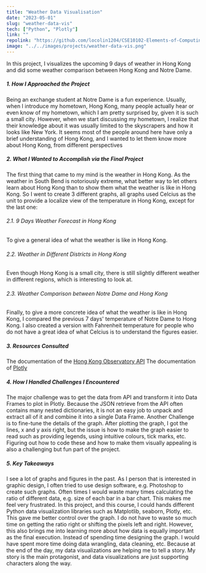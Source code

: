 ```yaml
---
title: "Weather Data Visualisation"
date: "2023-05-01"
slug: "weather-data-vis"
tech: ["Python", "Plotly"]
link: ""
repolink: "https://github.com/locolin1204/CSE10102-Elements-of-Computing-II"
image: "../../images/projects/weather-data-vis.png"
---
```

In this project, I visualizes the upcoming 9 days of weather in Hong Kong and did some weather comparison between Hong Kong and Notre Dame.

##### 1. How I Approached the Project
Being an exchange student at Notre Dame is a fun experience. Usually, when I introduce my hometown, Hong Kong, many people actually hear or even know of my hometown, which I am pretty surprised by, given it is such a small city.
However, when we start discussing my hometown, I realize that their knowledge about it was usually limited to the skyscrapers and how it looks like New York. It seems most of the people around here have only a brief understanding of Hong Kong, and I wanted to let them know more about Hong Kong, from different perspectives

##### 2. What I Wanted to Accomplish via the Final Project
The first thing that came to my mind is the weather in Hong Kong. As the weather in South Bend is notoriously extreme, what better way to let others learn about Hong Kong than to show them what the weather is like in Hong Kong.
So I went to create 3 different graphs, all graphs used Celcius as the unit to provide a localize view of the temperature in Hong Kong, except for the last one:

###### 2.1. 9 Days Weather Forecast in Hong Kong
To give a general idea of what the weather is like in Hong Kong.

###### 2.2. Weather in Different Districts in Hong Kong
Even though Hong Kong is a small city, there is still slightly different weather in different regions, which is interesting to look at.
###### 2.3. Weather Comparison between Notre Dame and Hong Kong
Finally, to give a more concrete idea of what the weather is like in Hong Kong, I compared the previous 7 days' temperature of Notre Dame to Hong Kong. I also created a version with Fahrenheit temperature for people who do not have a great idea of what Celcius is to understand the figures easier.

##### 3. Resources Consulted
The documentation of the [Hong Kong Observatory API](https://data.weather.gov.hk/weatherAPI/doc/HKO_Open_Data_API_Documentation.pdf)
The documentation of [Plotly](https://plotly.com/)
  
##### 4. How I Handled Challenges I Encountered
The major challenge was to get the data from API and transform it into Data Frames to plot in Plotly. Because the JSON retrieve from the API often contains many nested dictionaries, it is not an easy job to unpack and extract all of it and combine it into a single Data Frame.
Another Challenge is to fine-tune the details of the graph. After plotting the graph, I got the lines, x and y axis right, but the issue is how to make the graph easier to read such as providing legends, using intuitive colours, tick marks, etc. Figuring out how to code these and how to make them visually appealing is also a challenging but fun part of the project.

##### 5. Key Takeaways
I see a lot of graphs and figures in the past. As I person that is interested in graphic design, I often tried to use design software, e.g. Photoshop to create such graphs. Often times I would waste many times calculating the ratio of different data, e.g. size of each bar in a bar chart. This makes me feel very frustrated.
In this project, and this course, I could hands different Python data visualization libraries such as Matplotlib, seaborn, Plotly, etc. This gave me better control over the graph. I do not have to waste so much time on getting the ratio right or shifting the pixels left and right. However, this also brings me into learning more about how data is equally important as the final execution. Instead of spending time designing the graph. I would have spent more time doing data wrangling, data cleaning, etc. Because at the end of the day, my data visualizations are helping me to tell a story. My story is the main protagonist, and data visualizations are just supporting characters along the way.